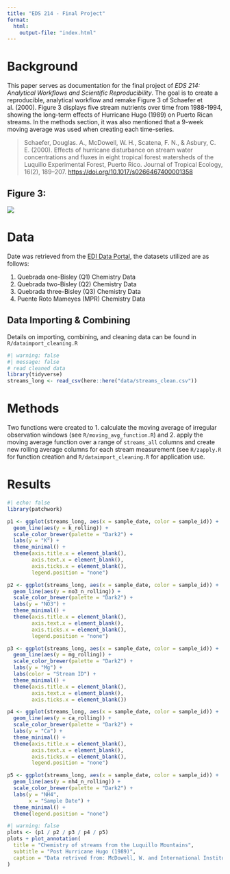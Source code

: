 ```yaml
---
title: "EDS 214 - Final Project"
format:
  html:
    output-file: "index.html"
---
```


# Background

This paper serves as documentation for the final project of *EDS 214: Analytical Workflows and Scientific Reproducibility*. The goal is to create a reproducible, analytical workflow and remake Figure 3 of Schaefer et al. (2000). Figure 3 displays five stream nutrients over time from 1988-1994, showing the long-term effects of Hurricane Hugo (1989) on Puerto Rican streams. In the methods section, it was also mentioned that a 9-week moving average was used when creating each time-series.

> Schaefer, Douglas. A., McDowell, W. H., Scatena, F. N., & Asbury, C. E. (2000). Effects of hurricane disturbance on stream water concentrations and fluxes in eight tropical forest watersheds of the Luquillo Experimental Forest, Puerto Rico. Journal of Tropical Ecology, 16(2), 189–207. <https://doi.org/10.1017/s0266467400001358>

## Figure 3:

![](https://zachyyy700.github.io/eds214-finalproject/docs/Figure3.png)

# Data

Date was retrieved from the [EDI Data Portal](https://portal.edirepository.org/nis/mapbrowse?packageid=knb-lter-luq.20.4923064), the datasets utilized are as follows:

1.  Quebrada one-Bisley (Q1) Chemistry Data
2.  Quebrada two-Bisley (Q2) Chemistry Data
3.  Quebrada three-Bisley (Q3) Chemistry Data
4.  Puente Roto Mameyes (MPR) Chemistry Data

## Data Importing & Combining

Details on importing, combining, and cleaning data can be found in `R/dataimport_cleaning.R`

```r
#| warning: false
#| message: false
# read cleaned data
library(tidyverse)
streams_long <- read_csv(here::here("data/streams_clean.csv"))
```

# Methods

Two functions were created to 1. calculate the moving average of irregular observation windows (see `R/moving_avg_function.R`) and 2. apply the moving average function over a range of `streams_all` columns and create new rolling average columns for each stream measurement (see `R/zapply.R` for function creation and `R/dataimport_cleaning.R` for application use.

# Results

```r
#| echo: false
library(patchwork)

p1 <- ggplot(streams_long, aes(x = sample_date, color = sample_id)) +
  geom_line(aes(y = k_rolling)) +
  scale_color_brewer(palette = "Dark2") +
  labs(y = "K") +
  theme_minimal() +
  theme(axis.title.x = element_blank(),
        axis.text.x = element_blank(),
        axis.ticks.x = element_blank(),
        legend.position = "none") 

p2 <- ggplot(streams_long, aes(x = sample_date, color = sample_id)) +
  geom_line(aes(y = no3_n_rolling)) +
  scale_color_brewer(palette = "Dark2") +
  labs(y = "NO3") +
  theme_minimal() +
  theme(axis.title.x = element_blank(),
        axis.text.x = element_blank(),
        axis.ticks.x = element_blank(),
        legend.position = "none")

p3 <- ggplot(streams_long, aes(x = sample_date, color = sample_id)) +
  geom_line(aes(y = mg_rolling)) +
  scale_color_brewer(palette = "Dark2") +
  labs(y = "Mg") +
  labs(color = "Stream ID") +
  theme_minimal() +
  theme(axis.title.x = element_blank(),
        axis.text.x = element_blank(),
        axis.ticks.x = element_blank())

p4 <- ggplot(streams_long, aes(x = sample_date, color = sample_id)) +
  geom_line(aes(y = ca_rolling)) +
  scale_color_brewer(palette = "Dark2") +
  labs(y = "Ca") +
  theme_minimal() +
  theme(axis.title.x = element_blank(),
        axis.text.x = element_blank(),
        axis.ticks.x = element_blank(),
        legend.position = "none")

p5 <- ggplot(streams_long, aes(x = sample_date, color = sample_id)) +
  geom_line(aes(y = nh4_n_rolling)) +
  scale_color_brewer(palette = "Dark2") +
  labs(y = "NH4",
       x = "Sample Date") +
  theme_minimal() +
  theme(legend.position = "none")
```

```r
#| warning: false
plots <- (p1 / p2 / p3 / p4 / p5)
plots + plot_annotation(
  title = "Chemistry of streams from the Luquillo Mountains",
  subtitle = "Post Hurricane Hugo (1989)",
  caption = "Data retrived from: McDowell, W. and International Institute of Tropical Forestry(IITF), USDA Forest Service.. 2024."
)
```
